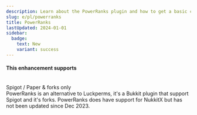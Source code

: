 ```yaml
---
description: Learn about the PowerRanks plugin and how to get a basic configuration up and running.
slug: e/pl/powerranks
title: PowerRanks
lastUpdated: 2024-01-01
sidebar:
  badge:
    text: New
    variant: success
---
```



#### This enhancement supports

<br/>
<MainStatusPill warning>Spigot / Paper & forks only</MainStatusPill>
<br/>
PowerRanks is an alternative to Luckperms, it's a Bukkit plugin that support Spigot and it's forks. PowerRanks does have support for NukkitX but has not been updated since Dec 2023.

<CardGrid>
  <LinkCard title="Website" href="https://powerranks.nl" />
  <LinkCard title="SpigotMC" href="https://www.spigotmc.org/resources/powerranks.64696/" />
</CardGrid>
